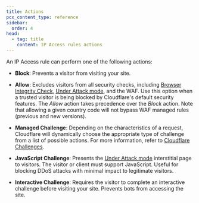 ```yaml
---
title: Actions
pcx_content_type: reference
sidebar:
  order: 4
head:
  - tag: title
    content: IP Access rules actions
---
```


An IP Access rule can perform one of the following actions:

- **Block**: Prevents a visitor from visiting your site.

- **Allow**: Excludes visitors from all security checks, including [Browser Integrity Check](/waf/tools/browser-integrity-check/), [Under Attack mode](/fundamentals/reference/under-attack-mode/), and the WAF. Use this option when a trusted visitor is being blocked by Cloudflare's default security features. The _Allow_ action takes precedence over the _Block_ action. Note that allowing a given country code will not bypass WAF managed rules (previous and new versions).

- **Managed Challenge**: Depending on the characteristics of a request, Cloudflare will dynamically choose the appropriate type of challenge from a list of possible actions. For more information, refer to [Cloudflare Challenges](/cloudflare-challenges/challenge-types/challenge-pages/#managed-challenge-recommended).

- **JavaScript Challenge**: Presents the [Under Attack mode](/fundamentals/reference/under-attack-mode/) interstitial page to visitors. The visitor or client must support JavaScript. Useful for blocking DDoS attacks with minimal impact to legitimate visitors.

- **Interactive Challenge**: Requires the visitor to complete an interactive challenge before visiting your site. Prevents bots from accessing the site.
